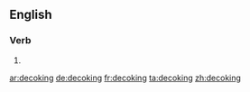 ==English==

===Verb===
{{head|en|present participle}}

# {{present participle of|decoke|lang=en}}

[[ar:decoking]]
[[de:decoking]]
[[fr:decoking]]
[[ta:decoking]]
[[zh:decoking]]